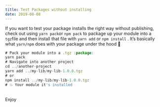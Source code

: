 ```yaml
---
title: Test Packages without installing
date: 2019-08-08
---
```


If you want to test your package installs the right way without publishing, check out using `yarn pack`or
`npm pack` to package up your module into a
`tgz`file and then install that file with `yarn add` or
`npm install` . It’s basically what
`yarn/npm` does with your package under the hood 🤯

```js
# Pack your module into a .tgz :package:
yarn pack
# Navigate into another project
cd ../another-project
yarn add ../my-lib/my-lib-1.0.0.tgz
# or
npm install ../my-lib/my-lib-1.0.0.tgz
# 💥 Your module it's installed
```

<br />
Enjoy
